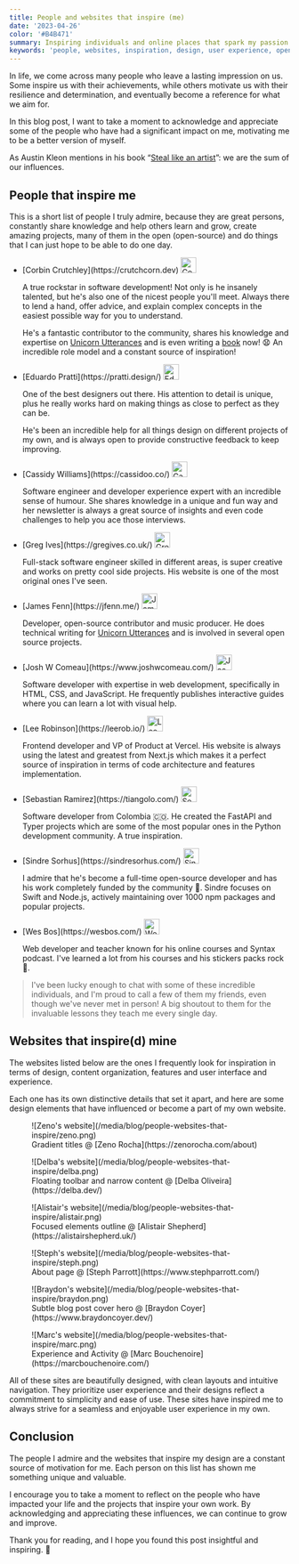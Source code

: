 ```yaml
---
title: People and websites that inspire (me)
date: '2023-04-26'
color: '#B4B471'
summary: Inspiring individuals and online places that spark my passion to code and create
keywords: 'people, websites, inspiration, design, user experience, open source, developers, inspiration'
---
```


In life, we come across many people who leave a lasting impression on us. Some inspire us with their achievements, while others motivate us with their resilience and determination, and eventually become a reference for what we aim for.

In this blog post, I want to take a moment to acknowledge and appreciate some of the people who have had a significant impact on me, motivating me to be a better version of myself.

As Austin Kleon mentions in his book “[Steal like an artist](https://austinkleon.com/steal/)”: we are the sum of our influences.

## People that inspire me

This is a short list of people I truly admire, because they are great persons, constantly share knowledge and help others learn and grow, create amazing projects, many of them in the open (open-source) and do things that I can just hope to be able to do one day.

<div className="h-2 select-none" aria-hidden="true" />

- <div className="flex items-center justify-start gap-3 mb-2 [&>p]:!w-fit">
    [Corbin Crutchley](https://crutchcorn.dev)
    <Img
      alt="Corbin Crutchley"
      src="https://unavatar.io/crutchcorn?fallback=https://source.boringavatars.com/beam/28/"
      width="28"
      height="28"
      className="rounded-full"
      data-nozoom
    />
  </div>

  A true rockstar in software development! Not only is he insanely talented, but he's also one of the nicest people you'll meet. Always there to lend a hand, offer advice, and explain complex concepts in the easiest possible way for you to understand.

  He's a fantastic contributor to the community, shares his knowledge and expertise on [Unicorn Utterances](https://unicorn-utterances.com/) and is even writing a [book](https://framework.guide/) now! 😧 An incredible role model and a constant source of inspiration!

- <div className="flex items-center justify-start gap-3 mb-2 [&>p]:!w-fit">
    [Eduardo Pratti](https://pratti.design/)
    <Img
      alt="Eduardo Pratti"
      src="https://unavatar.io/edpratti?fallback=https://source.boringavatars.com/beam/28/"
      width="28"
      height="28"
      className="rounded-full"
      data-nozoom
    />
  </div>

  One of the best designers out there. His attention to detail is unique, plus he really works hard on making things as close to perfect as they can be.

  He's been an incredible help for all things design on different projects of my own, and is always open to provide constructive feedback to keep improving.

- <div className="flex items-center justify-start gap-3 mb-2 [&>p]:!w-fit">
    [Cassidy Williams](https://cassidoo.co/)
    <Img
      alt="Cassidy Williams"
      src="https://unavatar.io/cassidoo?fallback=https://source.boringavatars.com/beam/28/"
      width="28"
      height="28"
      className="rounded-full"
      data-nozoom
    />
  </div>

  Software engineer and developer experience expert with an incredible sense of humour. She shares knowledge in a unique and fun way and her newsletter is always a great source of insights and even code challenges to help you ace those interviews.

- <div className="flex items-center justify-start gap-3 mb-2 [&>p]:!w-fit">
    [Greg Ives](https://gregives.co.uk/)
    <Img
      alt="Greg Ives"
      src="https://unavatar.io/gregives?fallback=https://source.boringavatars.com/beam/28/"
      width="28"
      height="28"
      className="rounded-full"
      data-nozoom
    />
  </div>

  Full-stack software engineer skilled in different areas, is super creative and works on pretty cool side projects. His website is one of the most original ones I've seen.

- <div className="flex items-center justify-start gap-3 mb-2 [&>p]:!w-fit">
    [James Fenn](https://jfenn.me/)
    <Img
      alt="James Fenn"
      src="https://unavatar.io/fennifith?fallback=https://source.boringavatars.com/beam/28/"
      width="28"
      height="28"
      className="rounded-full"
      data-nozoom
    />
  </div>

  Developer, open-source contributor and music producer. He does technical writing for [Unicorn Utterances](https://unicorn-utterances.com/) and is involved in several open source projects.

- <div className="flex items-center justify-start gap-3 mb-2 [&>p]:!w-fit">
    [Josh W Comeau](https://www.joshwcomeau.com/)
    <Img
      alt="Josh W"
      src="https://unavatar.io/joshwcomeau?fallback=https://source.boringavatars.com/beam/28/"
      width="28"
      height="28"
      className="rounded-full"
      data-nozoom
    />
  </div>

  Software developer with expertise in web development, specifically in HTML, CSS, and JavaScript. He frequently publishes interactive guides where you can learn a lot with visual help.

- <div className="flex items-center justify-start gap-3 mb-2 [&>p]:!w-fit">
    [Lee Robinson](https://leerob.io/)
    <Img
      alt="Lee Robinson"
      src="https://unavatar.io/twitter/leeerob?fallback=https://source.boringavatars.com/beam/28/"
      width="28"
      height="28"
      className="rounded-full"
      data-nozoom
    />
  </div>

  Frontend developer and VP of Product at Vercel.
  His website is always using the latest and greatest from Next.js which makes it a perfect source of inspiration in terms of code architecture and features implementation.

- <div className="flex items-center justify-start gap-3 mb-2 [&>p]:!w-fit">
    [Sebastian Ramirez](https://tiangolo.com/)
    <Img
      alt="Sebastian Ramirez"
      src="https://unavatar.io/tiangolo?fallback=https://source.boringavatars.com/beam/28/"
      width="28"
      height="28"
      className="rounded-full"
      data-nozoom
    />
  </div>

  Software developer from Colombia 🇨🇴. He created the FastAPI and Typer projects which are some of the most popular ones in the Python development community. A true inspiration.

- <div className="flex items-center justify-start gap-3 mb-2 [&>p]:!w-fit">
    [Sindre Sorhus](https://sindresorhus.com/)
    <Img
      alt="Sindre Sorhus"
      src="https://unavatar.io/sindresorhus?fallback=https://source.boringavatars.com/beam/28/"
      width="28"
      height="28"
      className="rounded-full"
      data-nozoom
    />
  </div>

  I admire that he's become a full-time open-source developer and has his work completely funded by the community 🤯.
  Sindre focuses on Swift and Node.js, actively maintaining over 1000 npm packages and popular projects.

- <div className="flex items-center justify-start gap-3 mb-2 [&>p]:!w-fit">
    [Wes Bos](https://wesbos.com/)
    <Img
      alt="Wes Bos"
      src="https://unavatar.io/wesbos?fallback=https://source.boringavatars.com/beam/28/"
      width="28"
      height="28"
      className="rounded-full"
      data-nozoom
    />
  </div>

  Web developer and teacher known for his online courses and Syntax podcast. I've learned a lot from his courses and his stickers packs rock 🤘.

> I've been lucky enough to chat with some of these incredible individuals, and I'm proud to call a few of them my friends, even though we've never met in person! A big shoutout to them for the invaluable lessons they teach me every single day.

## Websites that inspire(d) mine

The websites listed below are the ones I frequently look for inspiration in terms of design, content organization, features and user interface and experience.

Each one has its own distinctive details that set it apart, and here are some design elements that have influenced or become a part of my own website.

<figure>
  ![Zeno's website](/media/blog/people-websites-that-inspire/zeno.png)
  <figcaption>
    Gradient titles @ [Zeno Rocha](https://zenorocha.com/about)
  </figcaption>
</figure>

<figure>
  ![Delba's website](/media/blog/people-websites-that-inspire/delba.png)
  <figcaption>
    Floating toolbar and narrow content @ [Delba Oliveira](https://delba.dev/)
  </figcaption>
</figure>

<figure>
  ![Alistair's website](/media/blog/people-websites-that-inspire/alistair.png)
  <figcaption>
    Focused elements outline @ [Alistair Shepherd](https://alistairshepherd.uk/)
  </figcaption>
</figure>

<figure>
  ![Steph's website](/media/blog/people-websites-that-inspire/steph.png)
  <figcaption>
    About page @ [Steph Parrott](https://www.stephparrott.com/)
  </figcaption>
</figure>

<figure>
  ![Braydon's website](/media/blog/people-websites-that-inspire/braydon.png)
  <figcaption>
    Subtle blog post cover hero @ [Braydon Coyer](https://www.braydoncoyer.dev/)
  </figcaption>
</figure>

<figure>
  ![Marc's website](/media/blog/people-websites-that-inspire/marc.png)
  <figcaption>
    Experience and Activity @ [Marc Bouchenoire](https://marcbouchenoire.com/)
  </figcaption>
</figure>

All of these sites are beautifully designed, with clean layouts and intuitive navigation. They prioritize user experience and their designs reflect a commitment to simplicity and ease of use. These sites have inspired me to always strive for a seamless and enjoyable user experience in my own.

## Conclusion

The people I admire and the websites that inspire my design are a constant source of motivation for me. Each person on this list has shown me something unique and valuable.

I encourage you to take a moment to reflect on the people who have impacted your life and the projects that inspire your own work. By acknowledging and appreciating these influences, we can continue to grow and improve.

Thank you for reading, and I hope you found this post insightful and inspiring. 👋
